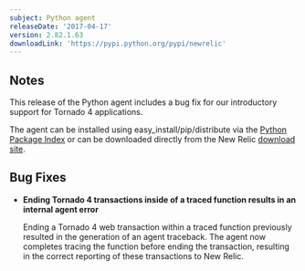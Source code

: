 ```yaml
---
subject: Python agent
releaseDate: '2017-04-17'
version: 2.82.1.63
downloadLink: 'https://pypi.python.org/pypi/newrelic'
---
```


## Notes

This release of the Python agent includes a bug fix for our introductory support for Tornado 4 applications.

The agent can be installed using easy_install/pip/distribute via the [Python Package Index](https://pypi.python.org/pypi/newrelic) or can be downloaded directly from the New Relic [download site](https://download.newrelic.com/python_agent/release/).

## Bug Fixes

* **Ending Tornado 4 transactions inside of a traced function results in an internal agent error**

  Ending a Tornado 4 web transaction within a traced function previously resulted in the generation of an agent traceback. The agent now completes tracing the function before ending the transaction, resulting in the correct reporting of these transactions to New Relic.
